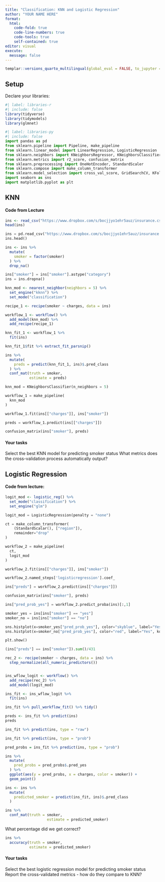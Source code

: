 ```yaml
---
title: "Classification: KNN and Logistic Regression"
author: "YOUR NAME HERE"
format: 
  html:
    code-fold: true
    code-line-numbers: true
    code-tools: true
    self-contained: true
editor: visual
execute:
  message: false
---
```


```r
templar::versions_quarto_multilingual(global_eval = FALSE, to_jupyter = TRUE, warn_edit = FALSE)
```

## Setup

Declare your libraries:

```r
#| label: libraries-r
#| include: false
library(tidyverse)
library(tidymodels)
library(glmnet)
```

```python
#| label: libraries-py
#| include: false
import pandas as pd
from sklearn.pipeline import Pipeline, make_pipeline
from sklearn.linear_model import LinearRegression, LogisticRegression
from sklearn.neighbors import KNeighborsRegressor, KNeighborsClassifier
from sklearn.metrics import r2_score, confusion_matrix
from sklearn.preprocessing import OneHotEncoder, StandardScaler
from sklearn.compose import make_column_transformer
from sklearn.model_selection import cross_val_score, GridSearchCV, KFold
import seaborn as sns
import matplotlib.pyplot as plt
```

## KNN


#### Code from Lecture

```r
ins <- read_csv("https://www.dropbox.com/s/bocjjyo1ehr5auz/insurance.csv?dl=1")
head(ins)
```

```python
ins = pd.read_csv("https://www.dropbox.com/s/bocjjyo1ehr5auz/insurance.csv?dl=1")
ins.head()
```

```r
ins <- ins %>%
  mutate(
    smoker = factor(smoker)
  ) %>%
  drop_na()
```

```python
ins["smoker"] = ins["smoker"].astype("category")
ins = ins.dropna()
```


```r
knn_mod <- nearest_neighbor(neighbors = 5) %>%
  set_engine("kknn") %>%
  set_mode("classification")
```

```r
recipe_1 <- recipe(smoker ~ charges, data = ins)

workflow_1 <- workflow() %>%
  add_model(knn_mod) %>%
  add_recipe(recipe_1)
```

```r
knn_fit_1 <- workflow_1 %>%
  fit(ins)

knn_fit_1$fit %>% extract_fit_parsnip()
```

```r
ins %>%
  mutate(
    preds = predict(knn_fit_1, ins)$.pred_class
  ) %>%
  conf_mat(truth = smoker,
           estimate = preds)
```


```python
knn_mod = KNeighborsClassifier(n_neighbors = 5)
```

```python

workflow_1 = make_pipeline(
  knn_mod
)

workflow_1.fit(ins[["charges"]], ins["smoker"])

preds = workflow_1.predict(ins[["charges"]])

confusion_matrix(ins["smoker"], preds)
```





#### Your tasks

Select the best KNN model for predicting smoker status
What metrics does the cross-validation process automatically output?


## Logistic Regression


#### Code from lecture:

```r
logit_mod <- logistic_reg() %>%
  set_mode("classification") %>%
  set_engine("glm")
```


```python
logit_mod = LogisticRegression(penalty = "none")
```

```python

ct = make_column_transformer(
    (StandardScalar(), ["region"]),
    remainder="drop"
)

workflow_2 = make_pipeline(
  ct,
  logit_mod
)

workflow_2.fit(ins[["charges"]], ins["smoker"])

workflow_2.named_steps['logisticregression'].coef_

ins["preds"] = workflow_2.predict(ins[["charges"]])

confusion_matrix(ins["smoker"], preds)
```


```python

ins["pred_prob_yes"] = workflow_2.predict_proba(ins)[:,1]

smoker_yes = ins[ins["smoker"] == "yes"]
smoker_no = ins[ins["smoker"] == "no"]

sns.histplot(x=smoker_yes["pred_prob_yes"], color="skyblue", label="Yes", kde=True)
sns.histplot(x=smoker_no["pred_prob_yes"], color="red", label="Yes", kde=True)

plt.show()
```

```python
(ins["preds"] == ins["smoker"]).sum()/431

```


```r
rec_2 <- recipe(smoker ~ charges, data = ins) %>%
  step_normalize(all_numeric_predictors())


ins_wflow_logit <- workflow() %>%
  add_recipe(rec_2) %>%
  add_model(logit_mod)

ins_fit <- ins_wflow_logit %>%
  fit(ins)

ins_fit %>% pull_workflow_fit() %>% tidy()
```

```r
preds <- ins_fit %>% predict(ins)
preds
```


```r
ins_fit %>% predict(ins, type = "raw")
```


```r
ins_fit %>% predict(ins, type = "prob")
```

```r
pred_probs = ins_fit %>% predict(ins, type = "prob")

ins %>%
  mutate(
    pred_probs = pred_probs$.pred_yes
  ) %>%
  ggplot(aes(y = pred_probs, x = charges, color = smoker)) +
  geom_point()
```


```r
ins <- ins %>%
  mutate(
    predicted_smoker = predict(ins_fit, ins)$.pred_class
  ) 

ins %>%
  conf_mat(truth = smoker,
                   estimate = predicted_smoker)
```

What percentage did we get correct?


```r
ins %>%
  accuracy(truth = smoker,
           estimate = predicted_smoker)
```

#### Your tasks

Select the best logistic regression model for predicting smoker status
Report the cross-validated metrics - how do they compare to KNN?

